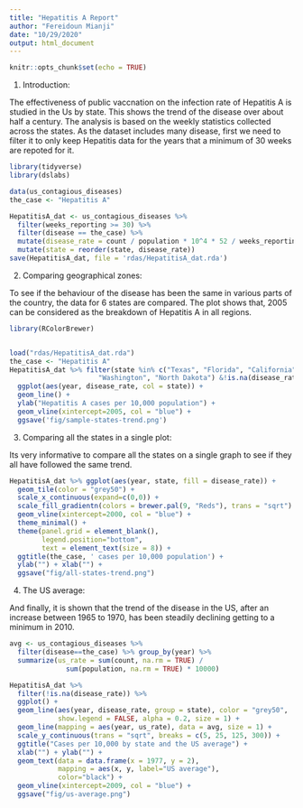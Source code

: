 ```yaml
---
title: "Hepatitis A Report"
author: "Fereidoun Mianji"
date: "10/29/2020"
output: html_document
---
```


```r
knitr::opts_chunk$set(echo = TRUE)
```

1. Introduction:

The effectiveness of public vaccnation on the infection rate of Hepatitis A is studied in the Us by state. This shows the trend of the disease over about half a century. The analysis is based on the weekly statistics collected across the states. As the dataset includes many disease, first we need to filter it to only keep Hepatitis data for the years that a minimum of 30 weeks are repoted for it.

```r
library(tidyverse)
library(dslabs)

data(us_contagious_diseases)
the_case <- "Hepatitis A"

HepatitisA_dat <- us_contagious_diseases %>%
  filter(weeks_reporting >= 30) %>%   
  filter(disease == the_case) %>%  
  mutate(disease_rate = count / population * 10^4 * 52 / weeks_reporting) %>%  ## calc. rate per ten tousands 
  mutate(state = reorder(state, disease_rate))
save(HepatitisA_dat, file = 'rdas/HepatitisA_dat.rda')
```

2. Comparing geographical zones:

To see if the behaviour of the disease has been the same in various parts of the country, the data for 6 states are compared. The plot shows that, 2005 can be considered as the breakdown of Hepatitis A in all regions.

```r

library(RColorBrewer)


load("rdas/HepatitisA_dat.rda")
the_case <- "Hepatitis A"
HepatitisA_dat %>% filter(state %in% c("Texas", "Florida", "California", "New York",
                      "Washington", "North Dakota") &!is.na(disease_rate)) %>%
  ggplot(aes(year, disease_rate, col = state)) +
  geom_line() +
  ylab("Hepatitis A cases per 10,000 population") + 
  geom_vline(xintercept=2005, col = "blue") +
  ggsave('fig/sample-states-trend.png')
```

3. Comparing all the states in a single plot:
 
Its very informative to compare all the states on a single graph to see if they all have followed the same trend.

```r
HepatitisA_dat %>% ggplot(aes(year, state, fill = disease_rate)) +
  geom_tile(color = "grey50") +
  scale_x_continuous(expand=c(0,0)) +
  scale_fill_gradientn(colors = brewer.pal(9, "Reds"), trans = "sqrt") +
  geom_vline(xintercept=2000, col = "blue") +
  theme_minimal() +
  theme(panel.grid = element_blank(),
        legend.position="bottom",
        text = element_text(size = 8)) +
  ggtitle(the_case, ' cases per 10,000 population') +
  ylab("") + xlab("") +
  ggsave("fig/all-states-trend.png")
```

4. The US average:

And finally, it is shown that the trend of the disease in the US, after an increase between 1965 to 1970, has been steadily declining getting to a minimum in 2010.


```r
avg <- us_contagious_diseases %>%
  filter(disease==the_case) %>% group_by(year) %>% 
  summarize(us_rate = sum(count, na.rm = TRUE) /
              sum(population, na.rm = TRUE) * 10000)

HepatitisA_dat %>%
  filter(!is.na(disease_rate)) %>%
  ggplot() +
  geom_line(aes(year, disease_rate, group = state), color = "grey50",
            show.legend = FALSE, alpha = 0.2, size = 1) +
  geom_line(mapping = aes(year, us_rate), data = avg, size = 1) +
  scale_y_continuous(trans = "sqrt", breaks = c(5, 25, 125, 300)) +
  ggtitle("Cases per 10,000 by state and the US average") +
  xlab("") + ylab("") +
  geom_text(data = data.frame(x = 1977, y = 2),
            mapping = aes(x, y, label="US average"),
            color="black") +
  geom_vline(xintercept=2009, col = "blue") +
  ggsave("fig/us-average.png")
```


